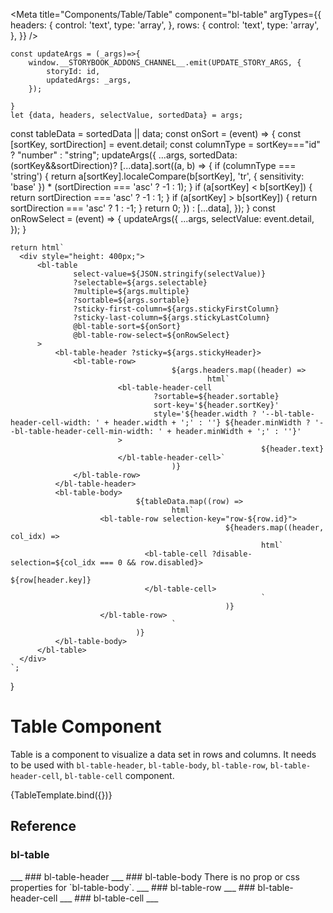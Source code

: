 
<Meta
		title="Components/Table/Table"
		component="bl-table"
		argTypes={{
			headers: {
				control: 'text',
				type: 'array',
			},
			rows: {
				control: 'text',
				type: 'array',
			},
		}}
/>

	const updateArgs = (_args)=>{
		window.__STORYBOOK_ADDONS_CHANNEL__.emit(UPDATE_STORY_ARGS, {
			storyId: id,
			updatedArgs: _args,
		});

	}
	let {data, headers, selectValue, sortedData} = args;
  const tableData = sortedData || data;
	const onSort = (event) => {
		const [sortKey, sortDirection] = event.detail;
    const columnType = sortKey==="id" ? "number" : "string";
		updateArgs({
			...args,
			sortedData: (sortKey&&sortDirection)? [...data].sort((a, b) => {
        if (columnType === 'string') {
          return a[sortKey].localeCompare(b[sortKey], 'tr', { sensitivity: 'base' }) * (sortDirection === 'asc' ? -1 : 1);
        }
        if (a[sortKey] < b[sortKey]) {
          return sortDirection === 'asc' ? -1 : 1;
        }
        if (a[sortKey] > b[sortKey]) {
          return sortDirection === 'asc' ? 1 : -1;
        }
        return 0;
			}) : [...data],
		});
	}
	const onRowSelect = (event) => {
		updateArgs({
			...args,
			selectValue: event.detail,
		});
	}

	return html`
      <div style="height: 400px;">
          <bl-table
                  select-value=${JSON.stringify(selectValue)}
                  ?selectable=${args.selectable}
                  ?multiple=${args.multiple}
                  ?sortable=${args.sortable}
                  ?sticky-first-column=${args.stickyFirstColumn}
                  ?sticky-last-column=${args.stickyLastColumn}
                  @bl-table-sort=${onSort}
                  @bl-table-row-select=${onRowSelect}
          >
              <bl-table-header ?sticky=${args.stickyHeader}>
                  <bl-table-row>
										${args.headers.map((header) =>
												html`
                            <bl-table-header-cell
                                    ?sortable=${header.sortable}
                                    sort-key='${header.sortKey}'
                                    style='${header.width ? '--bl-table-header-cell-width: ' + header.width + ';' : ''} ${header.minWidth ? '--bl-table-header-cell-min-width: ' + header.minWidth + ';' : ''}'
                            >
															${header.text}
                            </bl-table-header-cell>`
										)}
                  </bl-table-row>
              </bl-table-header>
              <bl-table-body>
								${tableData.map((row) =>
										html`
                        <bl-table-row selection-key="row-${row.id}">
													${headers.map((header, col_idx) =>
															html`
                                  <bl-table-cell ?disable-selection=${col_idx === 0 && row.disabled}>
																		${row[header.key]}
                                  </bl-table-cell>
															`
													)}
                        </bl-table-row>
										`
								)}
              </bl-table-body>
          </bl-table>
      </div>
	`;
}

# Table Component

Table is a component to visualize a data set in rows and columns. It needs to be used with `bl-table-header`, `bl-table-body`, `bl-table-row`, `bl-table-header-cell`, `bl-table-cell` component.

<Canvas>
  <Story name="Basic Usage" args={{
    selectable: true,
    multiple: true,
    sortable: true,
    stickyFirstColumn: true,
    stickyLastColumn: true,
    headers: [
      {key: "id", sortKey: "id", text: "ID", minWidth: '100px', sticky:'left'},
      {key: "first_name", sortKey: "first_name", text: "First Name", minWidth: "100px"},
      {key: "last_name", sortKey: "last_name", text: "Last Name", width: "150px", minWidth: "100px"},
      {key: "email", text: "Email", width: "250px", minWidth: "250px"},
      {key: "gender", text: "Gender", width: '85px'},
      {key: "ip_address", text: "IP Address", width: '90px', sticky: 'right'},
    ],
	  selectValue: ["row-1","row-4"],
    data: [
	    {
		    id: 1,
		    first_name: "Antonella",
		    last_name: "Bellefonte",
		    email: "abellefonte0@nba.com",
		    gender: "Female",
		    ip_address: "193.108.174.118"
	    },
	    {id:2,first_name:"Wash",last_name:"Carnson",email:"wcarnson1@jalbum.net",gender:"Male",ip_address:"255.169.128.60"},
	    {id:3,first_name:"Betteanne",last_name:"Cowgill",email:"bcowgill2@timesonline.co.uk",gender:"Female",ip_address:"235.237.3.233", disabled: true},
	    {id:4,first_name:"Lilith",last_name:"Astbury",email:"lastbury3@shinystat.com",gender:"Female",ip_address:"46.41.60.65"},
	    {id:5,first_name:"Nikos",last_name:"Vasenkov",email:"nvasenkov4@slate.com",gender:"Male",ip_address:"13.95.130.24"},
	    {id:6,first_name:"Drucill",last_name:"Runciman",email:"drunciman5@hc360.com",gender:"Female",ip_address:"185.192.50.41"},
	    {id:7,first_name:"Gaspar",last_name:"Falls",email:"gfalls6@howstuffworks.com",gender:"Male",ip_address:"107.51.243.94"},
	    {id:8,first_name:"Hilary",last_name:"Izzatt",email:"hizzatt7@java.com",gender:"Male",ip_address:"136.171.100.29"},
	    {id:9,first_name:"Alonzo",last_name:"Beardwood",email:"abeardwood8@loc.gov",gender:"Male",ip_address:"110.116.212.242"},
	    {id:10,first_name:"Jacky",last_name:"Clyant",email:"jclyant9@earthlink.net",gender:"Male",ip_address:"55.126.158.104"},
	    {id:11,first_name:"Marjy",last_name:"Makinson",email:"mmakinsona@drupal.org",gender:"Agender",ip_address:"221.18.21.235"},
	    {id:12,first_name:"Wain",last_name:"Ferrand",email:"wferrandb@mtv.com",gender:"Male",ip_address:"122.1.62.7"},
	    {id:13,first_name:"Edmund",last_name:"Blasetti",email:"eblasettic@drupal.org",gender:"Male",ip_address:"9.249.190.250"},
	    {id:14,first_name:"Ketty",last_name:"Faithfull",email:"kfaithfulld@studiopress.com",gender:"Female",ip_address:"173.66.98.165"},
	    {id:15,first_name:"Giulio",last_name:"Monier",email:"gmoniere@ed.gov",gender:"Male",ip_address:"106.233.94.4"},
	    {id:16,first_name:"Jeffy",last_name:"Ditt",email:"jdittf@irs.gov",gender:"Agender",ip_address:"213.121.250.127"},
	    {id:17,first_name:"Ainsley",last_name:"Lowin",email:"alowing@businessinsider.com",gender:"Female",ip_address:"223.185.164.31"},
	    {id:18,first_name:"Germana",last_name:"Downing",email:"gdowningh@dion.ne.jp",gender:"Female",ip_address:"55.83.134.58"},
	    {id:19,first_name:"Kizzie",last_name:"Pyzer",email:"kpyzeri@google.com.br",gender:"Female",ip_address:"84.92.93.248"},
	    {id:20,first_name:"Almire",last_name:"Slinn",email:"aslinnj@wiley.com",gender:"Female",ip_address:"195.56.102.224"},
    ],
    stickyHeader:true
  }} argTypes={{
    headers: {table: {disable: true}},
    data: {table: {disable: true}},
    rows: {table: {disable: true}}
  }}>
    {TableTemplate.bind({})}
  </Story>
</Canvas>


## Reference
### bl-table
<ArgsTable of="bl-table"/>
___
### bl-table-header
<ArgsTable of="bl-table-header"/>
___
### bl-table-body
There is no prop or css properties for `bl-table-body`.
___
### bl-table-row
<ArgsTable of="bl-table-row"/>
___
### bl-table-header-cell
<ArgsTable of="bl-table-header-cell"/>
___
### bl-table-cell
<ArgsTable of="bl-table-cell"/>
___
